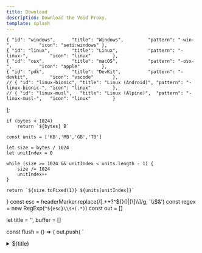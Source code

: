 ```yaml
---
title: Download
description: Download the Void Proxy.
template: splash
---
```



    { "id": "windows",      "title": "Windows",         "pattern": "-win-",          "icon": "seti:windows" },
    { "id": "linux",        "title": "Linux",           "pattern": "-linux-",        "icon": "linux"        },
    { "id": "osx",          "title": "macOS",           "pattern": "-osx-",          "icon": "apple"        },
    { "id": "pdk",          "title": "DevKit",          "pattern": "-devkit",        "icon": "vscode"       },
    // { "id": "linux-bionic", "title": "Linux (Android)", "pattern": "-linux-bionic-", "icon": "linux"        },
    // { "id": "linux-musl",   "title": "Linux (Alpine)",  "pattern": "-linux-musl-",   "icon": "linux"        }
];

    if (bytes < 1024) 
        return `${bytes} B`
    
    const units = ['KB','MB','GB','TB']

    let size = bytes / 1024
    let unitIndex = 0

    while (size >= 1024 && unitIndex < units.length - 1) {
        size /= 1024
        unitIndex++
    }

    return `${size.toFixed(1)} ${units[unitIndex]}`
}
  const esc = headerMarker.replace(/[.*+?^${}()|[\]\\]/g, '\\$&')
  const regex = new RegExp(`^${esc}\\s+(.*)`)
  const out = []

  let title = '', buffer = []

  const flush = () => {
    out.push(
        `<details>
        <summary>${title}</summary>

        ${buffer.join('\n')}
        </details>`
    )
  }

  for (const line of markdown.split(/\r?\n/)) {
    const match = regex.exec(line)

    if (match) {
      if (title) 
        flush()

      title = match[1]
      buffer = []
    } else if (title) {
      buffer.push(line)
    } else {
      out.push(line)
    }
  }

  if (title) 
    flush()
  
  return out.join('\n')
}

<Aside type="tip" title="Thanks for choosing Void">
****  
Releases: {releases.length}  
Downloads: {releases.reduce((acc, entry) => acc + entry.data.assets.reduce((acc, asset) => acc + asset.download_count, 0), 0).toLocaleString()}
</Aside>

### Platforms

| OS - Arch       | X64      | ARM64    | ARM      | X86      |
|:---------------:|:--------:|:--------:|:--------:|:--------:|
| Linux           | &#x2705; | &#x2705; | &#x2705; | &#x274C; |
| Linux (Alpine)  | &#x2705; | &#x2705; | &#x2705; | &#x274C; |
| Linux (Android) | &#x2705; | &#x2705; | &#x274C; | &#x274C; |
| macOS           | &#x2705; | &#x2705; | &#x274C; | &#x274C; |
| Windows         | &#x2705; | &#x2705; | &#x274C; | &#x2705; |

{releases.map((entry, index) => {
    const latest = index === 0
    return (
        <>
            <Card title={latest ? `Latest (${entry.data.name})` : entry.data.name} icon={latest ? "star" : "seti:css"}>
                <Badge text={`Release Date: ${new Date(entry.data.published_at).toLocaleDateString()}`} variant="success" />
                <br/>
                <Badge text={`Downloads: ${entry.data.assets.reduce((acc, asset) => acc + asset.download_count, 0)}`} variant="note" />
                <br/>
                <br/>
                {latest && <Markdown content={wrapUnderSummary(entry.data.body.split('\n').slice(3).join('\n').replaceAll('###', '#####'), '#####')} />}
                <Tabs syncKey="_key">
                    {platforms.map(platform => {
                        const cards = entry.data.assets
                            .filter(asset => assetFilter(asset, platform))
                            .sort((a, b) => b.download_count - a.download_count)
                            .map(asset => (
                                <LinkCard
                                    title={`Download ${asset.name}`}
                                    href={asset.browser_download_url}
                                    description={`Downloads: ${asset.download_count} Size: ${formatFileSize(asset.size)}`}
                                />
                            ))

                        return (
                            <TabItem key={platform.id} label={platform.title} icon={platform.icon}>
                                {latest ? cards : <CardGrid>{cards}</CardGrid>}
                            </TabItem>
                        )
                      })}
                </Tabs>
            </Card>

            {latest && <Aside title="Historical Versions" type="note">The following historical versions are no longer supported.</Aside>}
        </>
        )
    }
)}
